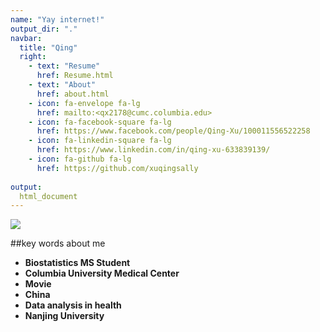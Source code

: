 ```yaml
---
name: "Yay internet!"
output_dir: "."
navbar:
  title: "Qing"
  right:
    - text: "Resume"
      href: Resume.html
    - text: "About"
      href: about.html
    - icon: fa-envelope fa-lg
      href: mailto:<qx2178@cumc.columbia.edu>
    - icon: fa-facebook-square fa-lg
      href: https://www.facebook.com/people/Qing-Xu/100011556522258
    - icon: fa-linkedin-square fa-lg
      href: https://www.linkedin.com/in/qing-xu-633839139/
    - icon: fa-github fa-lg
      href: https://github.com/xuqingsally
    
output:
  html_document
---
```


![](1.jpg)
  
  
##key words about me  

- __Biostatistics MS Student__  
- __Columbia University Medical Center__  
- __Movie__  
- __China__  
- __Data analysis in health__  
- __Nanjing University__
